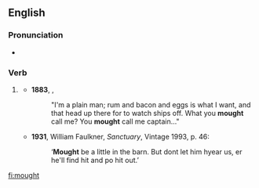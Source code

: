 ==English==

===Pronunciation===
*{{a|UK|US}} {{IPA|/maʊt/}}

===Verb===
{{en-verb form}}

# {{context|now|_|obsolete|_|outside|_|US|_|dialects|lang=en}} {{alternative form of|might}}
#*'''1883''', {{w|Robert Louis Stevenson}}, ''{{w|Treasure Island}}''
#*:"I'm a plain man; rum and bacon and eggs is what I want, and that head up there for to watch ships off. What you '''mought''' call me? You '''mought''' call me captain..."
#*'''1931''', William Faulkner, ''Sanctuary'', Vintage 1993, p. 46:
#*:‘'''Mought''' be a little in the barn. But dont let him hyear us, er he'll find hit and po hit out.’

[[fi:mought]]
